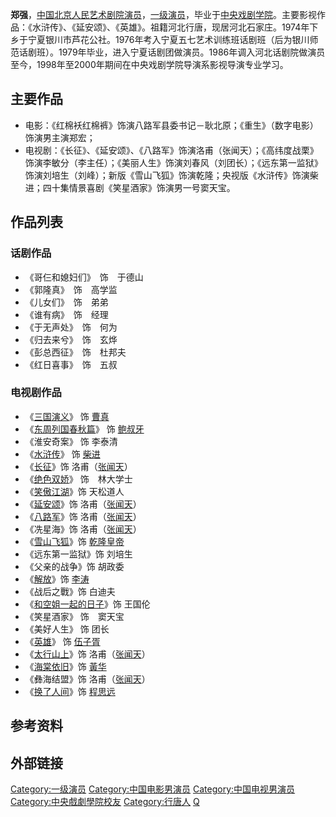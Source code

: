 {{Unreferenced|time=2014-08-11T01:31:55+00:00}}
'''郑强'''，[[中国|中国]][[北京人民艺术剧院|北京人民艺术剧院]][[演员|演员]]，[[一级演员|一级演员]]，毕业于[[中央戏剧学院|中央戏剧学院]]。主要影视作品：《水浒传》、《延安颂》、《英雄》。祖籍河北行唐，现居河北石家庄。1974年下乡于宁夏银川市芦花公社。1976年考入宁夏五七艺术训练班话剧班（后为银川师范话剧班）。1979年毕业，进入宁夏话剧团做演员。1986年调入河北话剧院做演员至今，1998年至2000年期间在中央戏剧学院导演系影视导演专业学习。

== 主要作品 ==
*电影：《红棉袄红棉裤》饰演八路军县委书记－耿北原；《重生》（数字电影）饰演男主演郑宏；
*电视剧：《长征》、《延安颂》、《八路军》饰演洛甫（张闻天）；《高纬度战栗》饰演李敏分（李主任）；《美丽人生》饰演刘春风（刘团长）；《远东第一监狱》饰演刘培生（刘峰）；新版《雪山飞狐》饰演乾隆；央视版《水浒传》饰演柴进；四十集情景喜剧《笑星酒家》饰演男一号窦天宝。

==作品列表==
===话剧作品===
*《哥仨和媳妇们》　饰　于德山 
*《郭隆真》　饰　高学监 
*《儿女们》　饰　弟弟 
*《谁有病》　饰　经理 
*《于无声处》　饰　何为 
*《归去来兮》　饰　玄烨 
*《彭总西征》　饰　杜邦夫 
*《红日喜事》　饰　五叔 
===电视剧作品===
*《[[三国演义_(电视剧)|三国演义]]》 饰 [[曹真|曹真]]
*《[[东周列国春秋篇|东周列国春秋篇]]》 饰 [[鲍叔牙|鲍叔牙]]
*《淮安奇案》 饰 李泰清
*《[[水浒传_(1998年电视剧)|水浒传]]》 饰 [[柴进|柴进]]
*《[[长征_(电视剧)|长征]]》饰 洛甫（[[张闻天|张闻天]]）
*《[[绝色双娇|绝色双娇]]》 饰　林大学士
*《[[笑傲江湖_(2001年电视剧)|笑傲江湖]]》饰 天松道人
*《[[延安颂_(电视剧)|延安颂]]》饰 洛甫（[[张闻天|张闻天]]）
*《[[八路军_(电视剧)|八路军]]》饰 洛甫（[[张闻天|张闻天]]）
*《冼星海》饰 洛甫（[[张闻天|张闻天]]）
*《[[雪山飞狐_(2007年电视剧)|雪山飞狐]]》饰 [[乾隆皇帝|乾隆皇帝]]
*《远东第一监狱》饰 刘培生
*《父亲的战争》饰 胡政委
*《[[解放_(电视剧)|解放]]》饰 [[李涛|李涛]]
*《战后之戰》饰 白迪夫
*《[[和空姐一起的日子|和空姐一起的日子]]》饰 王国伦
*《笑星酒家》 饰　窦天宝　　
*《美好人生》 饰 团长
*《[[英雄_(2013年電視劇)|英雄]]》 饰 [[伍子胥|伍子胥]]
*《[[太行山上_(电视剧)|太行山上]]》饰 洛甫（[[张闻天|张闻天]]）
*《[[海棠依旧|海棠依旧]]》饰 [[黃华_(1913年)|黃华]]
*《彝海结盟》饰 洛甫（[[张闻天|张闻天]]）
*《[[换了人间|换了人间]]》饰 [[程思远|程思远]]

== 参考资料 ==
{{reflist}}

== 外部链接 ==

{{Authority control}}
{{DEFAULTSORT:Z}}
[[Category:一级演员|Category:一级演员]]
[[Category:中国电影男演员|Category:中国电影男演员]]
[[Category:中国电视男演员|Category:中国电视男演员]]
[[Category:中央戲劇學院校友|Category:中央戲劇學院校友]]
[[Category:行唐人|Category:行唐人]]
[[Category:郑姓|Q]]